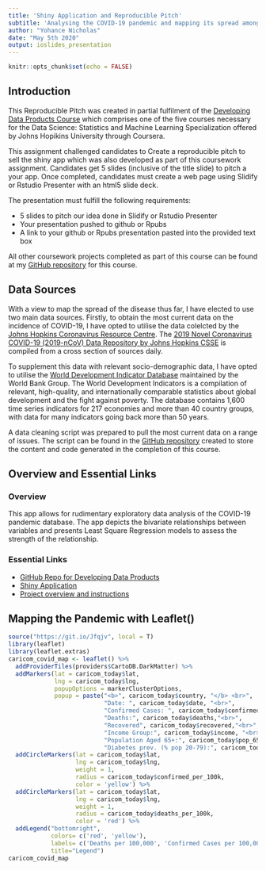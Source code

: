 ```yaml
---
title: 'Shiny Application and Reproducible Pitch'
subtitle: 'Analysing the COVID-19 pandemic and mapping its spread among CARICOM Member States'
author: "Yohance Nicholas"
date: "May 5th 2020"
output: ioslides_presentation
---
```


```r
knitr::opts_chunk$set(echo = FALSE)
```

## Introduction

This Reproducible Pitch was created in partial fulfilment of the [Developing Data Products Course](https://www.coursera.org/learn/data-products/home/welcome) which comprises one of the five courses necessary for the Data Science: Statistics and Machine Learning Specialization offered by Johns Hopikins University through Coursera. 

This assignment challenged candidates to Create a reproducible pitch to sell the shiny app which was also developed as part of this coursework assignment. Candidates get 5 slides (inclusive of the title slide) to pitch a your app. Once completed, candidates must create a web page using Slidify or Rstudio Presenter with an html5 slide deck.

The presentation must fulfill the following requirements:

- 5 slides to pitch our idea done in Slidify or Rstudio Presenter
- Your presentation pushed to github or Rpubs
- A link to your github or Rpubs presentation pasted into the provided text box

All other coursework projects completed as part of this course can be found at my [GitHub repository](https://yohance-nicholas.github.io/Developing-Data-Products/) for this course. 

## Data Sources

With a view to map the spread of the disease thus far, I have elected to use two main data sources. Firstly, to obtain the most current data on the incidence of COVID-19, I have opted to utilise the data colelcted by the [Johns Hopkins Coronavirus Resource Centre](https://coronavirus.jhu.edu/). The [2019 Novel Coronavirus COVID-19 (2019-nCoV) Data Repository by Johns Hopkins CSSE](https://github.com/CSSEGISandData/COVID-19) is compiled from a cross section of sources daily. 

To supplement this data with relevant socio-demographic data, I have opted to utilise the [World Development Indicator Database](http://datatopics.worldbank.org/world-development-indicators/) maintained by the World Bank Group. The World Development Indicators is a compilation of relevant, high-quality, and internationally comparable statistics about global development and the fight against poverty. The database contains 1,600 time series indicators for 217 economies and more than 40 country groups, with data for many indicators going back more than 50 years.

A data cleaning script was prepared to pull the most current data on a range of issues. The script can be found in the [GitHub repository](https://yohance-nicholas.github.io/Developing-Data-Products/) created to store the content and code generated in the completion of this course.

## Overview and Essential Links

### Overview

This app allows for rudimentary exploratory data analysis of the COVID-19 pandemic database. The app depicts the bivariate relationships between variables and presents Least Square Regression models to assess the strength of the relationship.

### Essential Links
- [GitHub Repo for Developing Data Products](https://github.com/yohance-nicholas/Developing-Data-Products)
- [Shiny Application](https://yohance-nicholas.shinyapps.io/covid19_regression_map/)
- [Project overview and instructions](https://www.coursera.org/learn/data-products/peer/tMYrn/course-project-shiny-application-and-reproducible-pitch)


## Mapping the Pandemic with Leaflet() 

```r
source("https://git.io/Jfqjv", local = T)
library(leaflet)
library(leaflet.extras)
caricom_covid_map <- leaflet() %>% 
  addProviderTiles(providers$CartoDB.DarkMatter) %>% 
  addMarkers(lat = caricom_today$lat, 
             lng = caricom_today$lng,
             popupOptions = markerClusterOptions,
             popup = paste("<b>", caricom_today$country, "</b> <br>",
                           "Date: ", caricom_today$date, "<br>",
                           "Confirmed Cases: ", caricom_today$confirmed, "<br>",
                           "Deaths:", caricom_today$deaths,"<br>",
                           "Recovered", caricom_today$recovered,"<br>",
                           "Income Group:", caricom_today$income, "<br>",
                           "Population Aged 65+:", caricom_today$pop_65_over_2018,"<br>",
                           "Diabetes prev. (% pop 20-79):", caricom_today$diabetes_20_79)) %>% 
  addCircleMarkers(lat = caricom_today$lat, 
                   lng = caricom_today$lng,
                   weight = 1,
                   radius = caricom_today$confirmed_per_100k,
                   color = 'yellow') %>% 
  addCircleMarkers(lat = caricom_today$lat, 
                   lng = caricom_today$lng,
                   weight = 1,
                   radius = caricom_today$deaths_per_100k,
                   color = 'red') %>%
  addLegend("bottomright", 
            colors= c('red', 'yellow'), 
            labels= c('Deaths per 100,000', 'Confirmed Cases per 100,000'), 
            title="Legend") 
caricom_covid_map 
```
